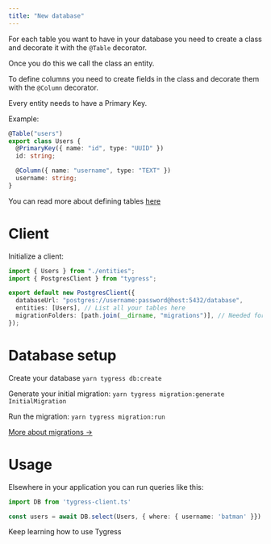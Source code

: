 ```yaml
---
title: "New database"
---
```


For each table you want to have in your database you need to create a class and decorate it with the `@Table` decorator.

Once you do this we call the class an <Tooltip tip="Classes and decorators that define your schema">entity</Tooltip>.

To define columns you need to create fields in the class and decorate them with the `@Column` decorator.

Every <Tooltip tip="Classes and decorators that define your schema">entity</Tooltip> needs to have a <Tooltip tip="Column with a Postgres primary key on it">Primary Key</Tooltip>.

Example:
```typescript /entities/users.ts
@Table("users")
export class Users {
  @PrimaryKey({ name: "id", type: "UUID" })
  id: string;

  @Column({ name: "username", type: "TEXT" })
  username: string;
}
```

You can read more about defining tables [here](/guides/defining-tables)

# Client

Initialize a <Tooltip tip="PostgresClient class, main interface with Tygress">client</Tooltip>:
```typescript tygress-client.ts
import { Users } from "./entities";
import { PostgresClient } from "tygress";

export default new PostgresClient({
  databaseUrl: "postgres://username:password@host:5432/database",
  entities: [Users], // List all your tables here
  migrationFolders: [path.join(__dirname, "migrations")], // Needed for migrations to work
});
```

# Database setup

Create your database `yarn tygress db:create`

Generate your initial migration: `yarn tygress migration:generate InitialMigration`

Run the migration: `yarn tygress migration:run`

[More about migrations ->](/guides/migrations)

# Usage

Elsewhere in your application you can run queries like this:
```typescript index.ts
import DB from 'tygress-client.ts'

const users = await DB.select(Users, { where: { username: 'batman' }})
```

<Card title="Continue reading" href="/guides/defining-tables" icon="arrow-right">
  Keep learning how to use Tygress
</Card>